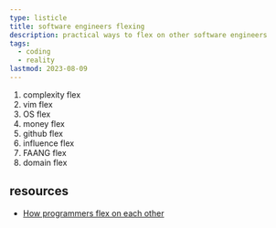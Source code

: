 ```yaml
---
type: listicle
title: software engineers flexing
description: practical ways to flex on other software engineers
tags:
  - coding
  - reality
lastmod: 2023-08-09
---
```


1. complexity flex
2. vim flex
3. OS flex
4. money flex
5. github flex
6. influence flex
7. FAANG flex
8. domain flex

## resources

- [How programmers flex on each other](https://youtu.be/r6tH55syq0o)

